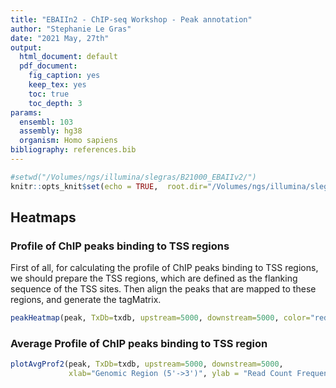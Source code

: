 ```yaml
---
title: "EBAIIn2 - ChIP-seq Workshop - Peak annotation"
author: "Stephanie Le Gras"
date: "2021 May, 27th"
output:
  html_document: default
  pdf_document:
    fig_caption: yes
    keep_tex: yes
    toc: true
    toc_depth: 3
params:
  ensembl: 103
  assembly: hg38
  organism: Homo sapiens
bibliography: references.bib
---
```


```r
#setwd("/Volumes/ngs/illumina/slegras/B21000_EBAIIv2/")
knitr::opts_knit$set(echo = TRUE,  root.dir="/Volumes/ngs/illumina/slegras/B21000_EBAIIv2", fig.path = "images/")

```

## Heatmaps
### Profile of ChIP peaks binding to TSS regions
First of all, for calculating the profile of ChIP peaks binding to TSS regions, we should prepare the TSS regions, which are defined as the flanking sequence of the TSS sites. Then align the peaks that are mapped to these regions, and generate the tagMatrix.

```r
peakHeatmap(peak, TxDb=txdb, upstream=5000, downstream=5000, color="red")
```

### Average Profile of ChIP peaks binding to TSS region
```r
plotAvgProf2(peak, TxDb=txdb, upstream=5000, downstream=5000,
             xlab="Genomic Region (5'->3')", ylab = "Read Count Frequency")
```
